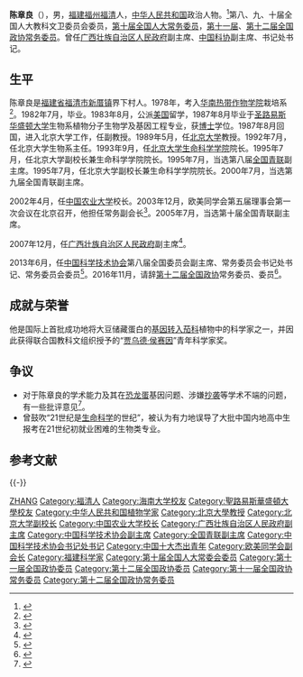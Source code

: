 {{Infobox_Person
|name = 陈章良
|image= 
|box_width= 
|occupation= 中国科学技术协会第八届全国委员会副主席兼书记处书记
|period = 2013年至今
|birth_name=
|other_names =
|Sex = 男
|birth_date= {{birth date and age|1961|2|3}}
|birth_place= {{PRC}}
|death_date= 
|death_place= 
|nationality = {{PRC}}
|residence =
|party =
|religion =
|spouse = 
|relatives = 
|education= 
* 1978年－1983年，[[华南热带作物学院|华南热带作物学院]]栽培系。
* 1987年，毕业于[[圣路易斯华盛顿大学|圣路易斯华盛顿大学]]，获博士学位。
|past = 
* 第八、九、十届[[全国人大教科文卫委员会|全国人大教科文卫委员会]]委员
* [[第十届全国人大常委会|第十届全国人大常委会]]委员
* [[第十一届全国政协常务委员|第十一届]]、[[第十二届全国政协常务委员|第十二届全国政协常务委员]]
* [[中国青联|中国青联]]副主席
* [[欧美同学会|欧美同学会]]副会长
* [[中国农学会|中国农学会]]副会长
* [[中国生物工程学会|中国生物工程学会]]副理事长
* [[吴阶平医学基金会|吴阶平医学基金会]]副理事长
* [[联合国科教文组织|联合国科教文组织]]生物技术项目主席
* [[国际植物病理学会|国际植物病理学会]]植物分子病理学及生物技术委员会委员
|work =
|awards=“贾乌德·侯赛因”青年科学家奖
}}

'''陈章良'''（{{bd|1961年|2月3日|catIdx=C陈}}），男，[[福建省|福建]][[福州|福州]][[福清市|福清]]人，[[中华人民共和国|中华人民共和国]]政治人物。<ref>{{cite web |url = http://www.fzdqw.com/ShowText.asp?ToBook=1100&index=2126 |title = 二、已知融籍正处级以上干部及高级技术职务人员(含在融工作的客籍人员) |accessdate = 2008-06-18 |publisher = 福清市志 |language = zh-hans |deadurl = yes |archiveurl = https://web.archive.org/web/20140826120010/http://www.fzdqw.com/ShowText.asp?ToBook=1100&index=2126 |archivedate = 2014-08-26 |df =  }}</ref>第八、九、十届全国人大教科文卫委员会委员，[[第十届全国人大常委会|第十届全国人大常务委员]]，[[中国人民政治协商会议第十一届全国委员会委员名单|第十一届]]、[[中国人民政治协商会议第十二届全国委员会委员名单|第十二届全国政协常务委员]]。曾任[[广西壮族自治区人民政府|广西壮族自治区人民政府]]副主席、[[中国科协|中国科协]]副主席、书记处书记。

== 生平 ==
陈章良是[[福建省|福建省]][[福清市|福清市]][[新厝镇|新厝镇]]界下村人。1978年，考入[[华南热带作物学院|华南热带作物学院]]栽培系<ref>{{cite web |url = http://news.cctv.com/society/20060821/106348.shtml |title = 东方时空 我的大学·陈章良 |accessdate = 2008-06-18 |date = 2006-08-21 |publisher = [[央视国际|央视国际]] |language = zh-hans |archive-date = 2007-01-26 |archive-url = https://web.archive.org/web/20070126081734/http://news.cctv.com/society/20060821/106348.shtml |dead-url = no }}</ref>。1982年7月，毕业。1983年8月，公派[[美国|美国]]留学，1987年8月毕业于[[圣路易斯华盛顿大学|圣路易斯华盛顿大学]]生物系植物分子生物学及基因工程专业，获[[博士|博士]]学位。1987年8月回国，进入北京大学工作，任副教授。1989年5月，任[[北京大学|北京大学]]教授。1992年7月，任北京大学生物系主任。1993年9月，任[[北京大学生命科学学院|北京大学生命科学学院]]院长。1995年7月，任北京大学副校长兼生命科学学院院长。1995年7月，当选第八届[[全国青联|全国青联]]副主席。1995年7月，任北京大学副校长兼生命科学学院院长。2000年7月，当选第九届全国青联副主席。

2002年4月，任[[中国农业大学|中国农业大学]]校长。2003年12月，欧美同学会第五届理事会第一次会议在北京召开，他担任常务副会长<ref>{{Cite book|title=欧美同学会简史 1913-2013|last=欧美同学会·中国留学人员联谊会著|publisher=北京：[[华文出版社|华文出版社]]|year=2014.01|isbn=978-7-5075-3903-5|pages=209}}</ref>。2005年7月，当选第十届全国青联副主席。

2007年12月，任[[广西壮族自治区人民政府|广西壮族自治区人民政府]]副主席<ref>{{cite news | first =  | last =  | coauthors =  | title = 陈章良任广西副主席 | date = 2008-02-02 | publisher = 荆楚网-楚天都市报 | url = http://news.sina.com.cn/o/2008-02-02/045713370943s.shtml | work =  | pages =  | accessdate = 2008-06-18 | language = zh-hans | archive-date = 2013-12-24 | archive-url = https://web.archive.org/web/20131224105340/http://news.sina.com.cn/o/2008-02-02/045713370943s.shtml | dead-url = no }}</ref>。

2013年6月，任[[中国科学技术协会|中国科学技术协会]]第八届全国委员会副主席、常务委员会书记处书记、常务委员会委员<ref>{{cite news|first=|last=|coauthors=|title=陈章良当选中国科协副主席、书记处书记|date=2013-07-01|publisher=中国经济网综合|url=http://district.ce.cn/newarea/sddy/201307/01/t20130701_24528017.shtml|work=|pages=|accessdate=2013-12-22|language=zh-hans|archive-date=2013-10-04|archive-url=https://web.archive.org/web/20131004040019/http://district.ce.cn/newarea/sddy/201307/01/t20130701_24528017.shtml|dead-url=no}}</ref>。2016年11月，请辞[[第十二届全国政协|第十二届全国政协]]常务委员、委员<ref>{{cite web|url=http://www.thepaper.cn/newsDetail_forward_1553338|title=刘鹏、耿惠昌、蔡赴朝增补为第十二届全国政协委员|publisher=澎湃新闻|accessdate=2016-11-01|archive-date=2016-11-02|archive-url=https://web.archive.org/web/20161102065856/http://www.thepaper.cn/newsDetail_forward_1553338|dead-url=no}}</ref>。

== 成就与荣誉 ==
他是国际上首批成功地将大豆储藏蛋白的[[基因|基因]][[转基因|转入]][[茄科|茄科]]植物中的科学家之一，并因此获得联合国教科文组织授予的“[[贾乌德·侯赛因|贾乌德·侯赛因]]”青年科学家奖。

== 争议 ==
* 对于陈章良的学术能力及其在[[恐龙蛋|恐龙蛋]]基因问题、涉嫌[[抄袭|抄袭]]等学术不端的问题，有一些批评意见<ref>{{cite news |first =  |last =  |coauthors =  |title = 为什么不把陈章良立此存照 |url = http://www.xys.org/xys/ebooks/others/science/chenzhangliang.txt |work =  |pages =  |language = zh-hans |accessdate = 2010-05-07 |archive-date = 2010-05-11 |archive-url = https://web.archive.org/web/20100511180344/http://www.xys.org/xys/ebooks/others/science/chenzhangliang.txt |dead-url = no }}</ref>。
* 曾鼓吹“21世纪是[[生命科学|生命科学]]的世纪”，被认为有力地误导了大批中国内地高中生报考在21世纪初就业困难的生物类专业。

== 参考文献 ==
{{Reflist|2}}

{{-}}
{{start box}}
{{s-edu}}
{{succession box |before = [[江树人|江树人]] |title = [[中国农业大学|中国农业大学]]校长 |years = 2002年4月－2008年3月 |after = [[柯炳生|柯炳生]]}}
{{end box}}

{{Navboxes 
| title  = 陈章良在[[中华全国青年联合会|中华全国青年联合会]]的职务
| list1  =
{{中华全国青年联合会第八届委员会}}
{{中华全国青年联合会第九届委员会}}
{{中华全国青年联合会第十届委员会}}
}}
{{Navboxes 
| title  = 陈章良在[[中国科学技术协会|中国科学技术协会]]的职务
| list1  =
{{中国科学技术协会第八届全国委员会}}
}}
{{Navboxes
| title  = 陈章良在[[欧美同学会|欧美同学会]]的职务
| list1  =
{{欧美同学会第二届理事会}}
{{欧美同学会第三届理事会}}
{{欧美同学会第五届理事会}}
{{欧美同学会第六届理事会}}
}}

{{Authority control}}
{{DEFAULTSORT:CHEN}}
[[Category:陈姓|ZHANG]]
[[Category:福清人|Category:福清人]]
[[Category:海南大学校友|Category:海南大学校友]]
[[Category:聖路易斯華盛頓大學校友|Category:聖路易斯華盛頓大學校友]]
[[Category:中华人民共和国植物学家|Category:中华人民共和国植物学家]]
[[Category:北京大學教授|Category:北京大學教授]]
[[Category:北京大学副校长|Category:北京大学副校长]]
[[Category:中国农业大学校长|Category:中国农业大学校长]]
[[Category:广西壮族自治区人民政府副主席|Category:广西壮族自治区人民政府副主席]]
[[Category:中国科学技术协会副主席|Category:中国科学技术协会副主席]]
[[Category:全国青联副主席|Category:全国青联副主席]]
[[Category:中国科学技术协会书记处书记|Category:中国科学技术协会书记处书记]]
[[Category:中国十大杰出青年|Category:中国十大杰出青年]]
[[Category:欧美同学会副会长|Category:欧美同学会副会长]]
[[Category:福建科学家|Category:福建科学家]]
[[Category:第十届全国人大常委会委员|Category:第十届全国人大常委会委员]]
[[Category:第十一届全国政协委员|Category:第十一届全国政协委员]]
[[Category:第十二届全国政协委员|Category:第十二届全国政协委员]]
[[Category:第十一届全国政协常务委员|Category:第十一届全国政协常务委员]]
[[Category:第十二届全国政协常务委员|Category:第十二届全国政协常务委员]]